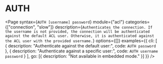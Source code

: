 # AUTH

<Page 
  syntax={`AUTH [username] password`}
  module={"acl"}
  categories={["connection", "slow"]}
  description={`Authenticates the connection. If the username is not provided, the connection will be authenticated against the
default ACL user. Otherwise, it is authenticated against the ACL user with the provided username.`}
  options={[]}
  examples={{
    cli: [
      {
        description: "Authenticate against the default user:",
        code: `AUTH password`
      },
      {
        description: "Authenticate against a specific user:",
        code: `AUTH username password`
      }
    ],
    go: [{ description: "Not available in embedded mode." }]
  }}
/>